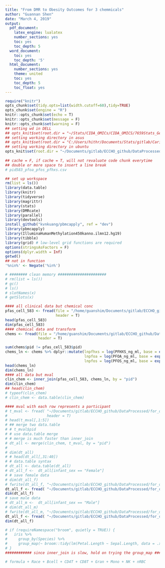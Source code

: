```yaml
---
title: "From DMR to Obesity Outcomes for 3 chemmicals"
author: "Guannan Shen"
date: "March 4, 2019"
output: 
  pdf_document:
    latex_engine: lualatex
    number_sections: yes
    toc: yes
    toc_depth: 5
  word_document:
    toc: yes
    toc_depth: '5'
  html_document:
    number_sections: yes
    theme: united
    toc: yes
    toc_depth: 5
    toc_float: yes
---
```


```r
require("knitr")
opts_chunk$set(tidy.opts=list(width.cutoff=60),tidy=TRUE)
opts_chunk$set(engine = "R")
knitr::opts_chunk$set(echo = T)
knitr::opts_chunk$set(message = F)
knitr::opts_chunk$set(warning = F)
## setting wd in DELL
## opts_knit$set(root.dir = "~/Stats/CIDA_OMICs/CIDA_OMICS/7659Stats_Genetics/HW5/")
## setting working directory in asus 
## opts_knit$set(root.dir = "C:/Users/hithr/Documents/Stats/gitlab/Cario_RNASeq_Microbiom_Inte/DataRaw/") 
## setting working directory in ubuntu
opts_knit$set(root.dir = "~/Documents/gitlab/ECCHO_github/DataProcessed/for_obesity/")
                                                 
## cache = F, if cache = T, will not revaluate code chunk everytime
## double or more space to insert a line break
# pid583_pfoa_pfos_pfhxs.csv
```

```r
## set up workspace
rm(list = ls())
library(data.table)
library(knitr)
library(tidyverse)
library(magrittr)
library(stats)
library(DMRcate)
library(parallel)
library(devtools)
install_github("kvnkuang/pbmcapply", ref = "dev")
library(pbmcapply)
library(IlluminaHumanMethylation450kanno.ilmn12.hg19)
library(tibble)
library(grid) # low-level grid functions are required
options(stringsAsFactors = F)
options(dplyr.width = Inf)
getwd()
## not in function
'%nin%' <- Negate('%in%')

# ######## clean memory ######################
# rm(list = ls())
# gc()
# ls()
# slotNames(x)
# getSlots(x)

```

```r
#### all clinical data but chemical conc
pfas_cell_583 <- fread(file = "/home/guanshim/Documents/gitlab/ECCHO_github/DataProcessed/pfas_cell_583.csv", 
                       header = T)
head(pfas_cell_583)
dim(pfas_cell_583)
#### chemical data and transform
chems <- fread(file = "/home/guanshim/Documents/gitlab/ECCHO_github/DataRaw/pid583_pfoa_pfos_pfhxs.csv", 
               header = T)

sum(chems$pid != pfas_cell_583$pid)
chems_ln <- chems %>% dplyr::mutate(lnpfhxs = log(PFHXS_ng_ml, base = exp(1)),
                                    lnpfoa = log(PFOA_ng_ml, base = exp(1)),
                                    lnpfos = log(PFOS_ng_ml, base = exp(1)))
head(chems_ln)
dim(chems_ln)
#### all data but mval
clin_chem <- inner_join(pfas_cell_583, chems_ln, by = "pid")
dim(clin_chem)
## head(clin_chem)
# typeof(clin_chem)
# clin_chem <- data.table(clin_chem)

#### mval with each row represents a participant
# t_mval <- fread( "~/Documents/gitlab/ECCHO_github/DataProcessed/for_obesity/t_mval.csv",
#                  header = T)
# head(t_mval[,1:5])
# ## merge two data.table
# # t_mval$pid
# # use data.table merge
# # merge is much faster than inner_join
# dt_all <- merge(clin_chem, t_mval, by = "pid")
# 
# dim(dt_all)
# # head(dt_all[,31:40])
# # data.table syntax
# dt_all <- data.table(dt_all)
# dt_all_f <-  dt_all[infant_sex == "Female"]
# # save female data
# dim(dt_all_f)
# fwrite(dt_all_f, "~/Documents/gitlab/ECCHO_github/DataProcessed/for_obesity/dt_all_f.csv", row.names = F)
dt_all_f <- fread( "~/Documents/gitlab/ECCHO_github/DataProcessed/for_obesity/dt_all_f.csv", header = T)
dim(dt_all_f)
# save male data 
# dt_all_m <-  dt_all[infant_sex == "Male"]
# dim(dt_all_m)
# fwrite(dt_all_m, "~/Documents/gitlab/ECCHO_github/DataProcessed/for_obesity/dt_all_m.csv", row.names = F)
dt_all_f <- fread( "~/Documents/gitlab/ECCHO_github/DataProcessed/for_obesity/dt_all_f.csv", header = T)
dim(dt_all_f)

```


```r
# if (requireNamespace("broom", quietly = TRUE)) {
#   iris %>%
#     group_by(Species) %>%
#     group_map(~ broom::tidy(lm(Petal.Length ~ Sepal.Length, data = .x)))
# }
############ since inner_join is slow, hold on trying the group_map #################

# formula + Race + Bcell + CD4T + CD8T + Gran + Mono + NK + nRBC

```